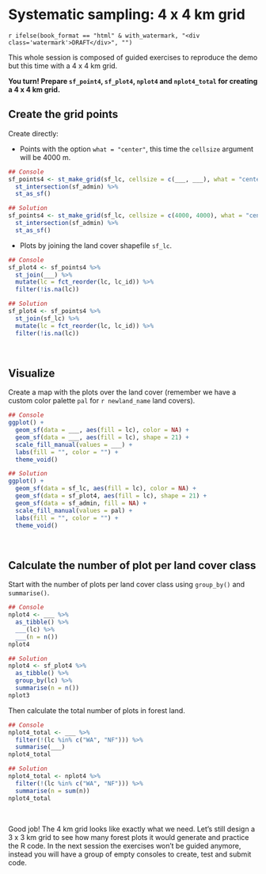 
\newpage

# Systematic sampling: 4 x 4 km grid {#sys4}

`r ifelse(book_format == "html" & with_watermark, "<div class='watermark'>DRAFT</div>", "")`

This whole session is composed of guided exercises to reproduce the demo but this time with a 4 x 4 km grid.

**You turn! Prepare `sf_point4`, `sf_plot4`, `nplot4` and `nplot4_total` for creating a 4 x 4 km grid.** 

## Create the grid points {-}

Create directly:

- Points with the option `what = "center"`, this time the `cellsize` argument will be 4000 m.

```r

## Console
sf_points4 <- st_make_grid(sf_lc, cellsize = c(___, ___), what = "centers", offset = offset) %>%
  st_intersection(sf_admin) %>%
  st_as_sf()

```

```r

## Solution
sf_points4 <- st_make_grid(sf_lc, cellsize = c(4000, 4000), what = "centers", offset = offset) %>%
  st_intersection(sf_admin) %>%
  st_as_sf()

```


- Plots by joining the land cover shapefile `sf_lc`.

```r

## Console
sf_plot4 <- sf_points4 %>%
  st_join(___) %>%
  mutate(lc = fct_reorder(lc, lc_id)) %>%
  filter(!is.na(lc))

```

```r

## Solution
sf_plot4 <- sf_points4 %>%
  st_join(sf_lc) %>%
  mutate(lc = fct_reorder(lc, lc_id)) %>%
  filter(!is.na(lc))

```

\  

## Visualize {-}

Create a map with the plots over the land cover (remember we have a custom color palette `pal` for ```r newland_name``` land covers).

```r

## Console
ggplot() +
  geom_sf(data = ___, aes(fill = lc), color = NA) +
  geom_sf(data = ___, aes(fill = lc), shape = 21) +
  scale_fill_manual(values = ___) +
  labs(fill = "", color = "") +
  theme_void()

```

```r

## Solution
ggplot() +
  geom_sf(data = sf_lc, aes(fill = lc), color = NA) +
  geom_sf(data = sf_plot4, aes(fill = lc), shape = 21) +
  geom_sf(data = sf_admin, fill = NA) +
  scale_fill_manual(values = pal) +
  labs(fill = "", color = "") +
  theme_void()

```

\  

## Calculate the number of plot per land cover class {-}

Start with the number of plots per land cover class using `group_by()` and `summarise()`.

```r

## Console
nplot4 <- ___ %>%
  as_tibble() %>%
  ___(lc) %>%
  ___(n = n())
nplot4 

```

```r

## Solution
nplot4 <- sf_plot4 %>%
  as_tibble() %>%
  group_by(lc) %>%
  summarise(n = n())
nplot3 

```


Then calculate the total number of plots in forest land.

```r

## Console
nplot4_total <- ___ %>%
  filter(!(lc %in% c("WA", "NF"))) %>%
  summarise(___)
nplot4_total

```

```r

## Solution
nplot4_total <- nplot4 %>%
  filter(!(lc %in% c("WA", "NF"))) %>%
  summarise(n = sum(n))
nplot4_total

```

\  

Good job! The 4 km grid looks like exactly what we need. Let's still design a 3 x 3 km grid to see how many forest plots it would generate and practice the R code. In the next session the exercises won't be guided anymore, instead you will have a group of empty consoles to create, test and submit code.

\  
